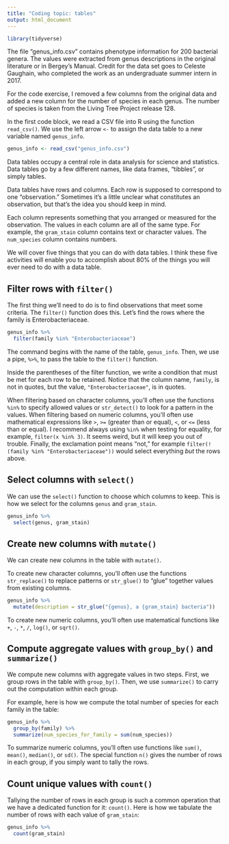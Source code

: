 ```yaml
---
title: "Coding topic: tables"
output: html_document
---
```


```r
library(tidyverse)
```

The file "genus_info.csv" contains phenotype information for 200 bacterial
genera. The values were extracted from genus descriptions in the original
literature or in Bergey's Manual. Credit for the data set goes to Celeste
Gaughain, who completed the work as an undergraduate summer intern in 2017.

For the code exercise, I removed a few columns from the original data and
added a new column for the number of species in each genus. The number of
species is taken from the Living Tree Project release 128.

In the first code block, we read a CSV file into R using the function 
`read_csv()`. We use the left arrow `<-` to assign the data table to a new
variable named `genus_info`.

```r
genus_info <- read_csv("genus_info.csv")
```

Data tables occupy a central role in data analysis for science and statistics.
Data tables go by a few different names, like data frames, "tibbles", or simply
tables.

Data tables have rows and columns. Each row is supposed to correspond to one
"observation." Sometimes it's a little unclear what constitutes an observation,
but that's the idea you should keep in mind.

Each column represents something that you arranged or measured for the
observation. The values in each column are all of the same type. For example,
the `gram_stain` column contains text or character values. The `num_species`
column contains numbers.

We will cover five things that you can do with data tables. I think these five
activities will enable you to accomplish about 80% of the things you will ever
need to do with a data table.

## Filter rows with `filter()`

The first thing we'll need to do is to find observations that meet some
criteria. The `filter()` function does this. Let's find the rows where the
family is Enterobacteriaceae.

```r
genus_info %>%
  filter(family %in% "Enterobacteriaceae")
```

The command begins with the name of the table, `genus_info`. Then, we use a
pipe, `%>%`, to pass the table to the `filter()` function.

Inside the parentheses of the filter function, we write a condition that must
be met for each row to be retained. Notice that the column name, `family`, is
not in quotes, but the value, `"Enterobacteriaceae"`, is in quotes.

When filtering based on character columns, you'll often use the functions
`%in%` to specify allowed values or `str_detect()` to look for a pattern in
the values. When filtering based on numeric columns, you'll often use
mathematical expressions like `>`, `>=` (greater than or equal), `<`, or `<=`
(less than or equal). I recommend always using `%in%` when testing for
equality, for example, `filter(x %in% 3)`. It seems weird, but it will keep
you out of trouble. Finally, the exclamation point means "not," for example
`filter(!(family %in% "Enterobacteriaceae"))` would select everything *but*
the rows above.

## Select columns with `select()`

We can use the `select()` function to choose which columns to keep. This is
how we select for the columns `genus` and `gram_stain`.

```r
genus_info %>%
  select(genus, gram_stain)
```

## Create new columns with `mutate()`

We can create new columns in the table with `mutate()`.

To create new character columns, you'll often use the functions `str_replace()`
to replace patterns or `str_glue()` to "glue" together values from existing
columns.

```r
genus_info %>%
  mutate(description = str_glue("{genus}, a {gram_stain} bacteria"))
```

To create new numeric columns, you'll often use matematical functions like `+`,
`-`, `*`, `/`, `log()`, or `sqrt()`.

## Compute aggregate values with `group_by()` and `summarize()`

We compute new columns with aggregate values in two steps. First, we group rows
in the table with `group_by()`. Then, we use `summarize()` to carry out the
computation within each group.

For example, here is how we compute the total number of species for each family
in the table:

```r
genus_info %>%
  group_by(family) %>%
  summarize(num_species_for_family = sum(num_species))
```

To summarize numeric columns, you'll often use functions like `sum()`,
`mean()`, `median()`, or `sd()`. The special function `n()` gives the number
of rows in each group, if you simply want to tally the rows.

## Count unique values with `count()`

Tallying the number of rows in each group is such a common operation that we
have a dedicated function for it: `count()`. Here is how we tabulate the number
of rows with each value of `gram_stain`:

```r
genus_info %>%
  count(gram_stain)
```

